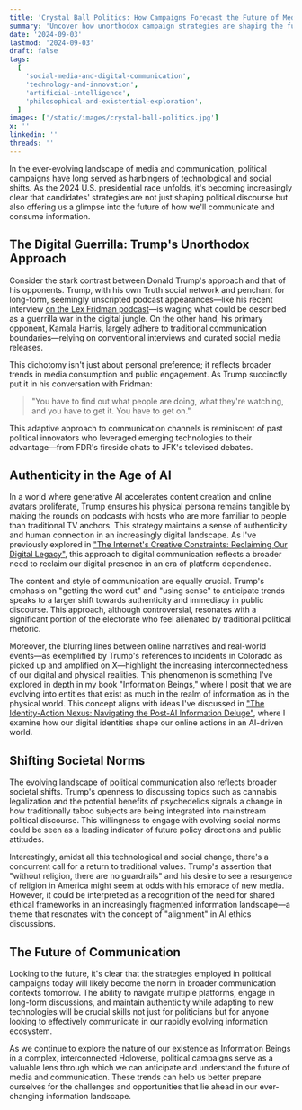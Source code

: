 ```yaml
---
title: 'Crystal Ball Politics: How Campaigns Forecast the Future of Media'
summary: 'Uncover how unorthodox campaign strategies are shaping the future of media and communication, blending digital guerrilla tactics with traditional values in a rapidly evolving information landscape.'
date: '2024-09-03'
lastmod: '2024-09-03'
draft: false
tags:
  [
    'social-media-and-digital-communication',
    'technology-and-innovation',
    'artificial-intelligence',
    'philosophical-and-existential-exploration',
  ]
images: ['/static/images/crystal-ball-politics.jpg']
x: ''
linkedin: ''
threads: ''
---
```


In the ever-evolving landscape of media and communication, political campaigns have long served as harbingers of technological and social shifts. As the 2024 U.S. presidential race unfolds, it's becoming increasingly clear that candidates' strategies are not just shaping political discourse but also offering us a glimpse into the future of how we'll communicate and consume information.

## The Digital Guerrilla: Trump's Unorthodox Approach

Consider the stark contrast between Donald Trump's approach and that of his opponents. Trump, with his own Truth social network and penchant for long-form, seemingly unscripted podcast appearances—like his recent interview [on the Lex Fridman podcast](https://www.youtube.com/watch?v=qCbfTN-caFI)—is waging what could be described as a guerrilla war in the digital jungle. On the other hand, his primary opponent, Kamala Harris, largely adhere to traditional communication boundaries—relying on conventional interviews and curated social media releases.

This dichotomy isn't just about personal preference; it reflects broader trends in media consumption and public engagement. As Trump succinctly put it in his conversation with Fridman:

> "You have to find out what people are doing, what they're watching, and you have to get it. You have to get on."

This adaptive approach to communication channels is reminiscent of past political innovators who leveraged emerging technologies to their advantage—from FDR's fireside chats to JFK's televised debates.

## Authenticity in the Age of AI

In a world where generative AI accelerates content creation and online avatars proliferate, Trump ensures his physical persona remains tangible by making the rounds on podcasts with hosts who are more familiar to people than traditional TV anchors. This strategy maintains a sense of authenticity and human connection in an increasingly digital landscape. As I've previously explored in ["The Internet's Creative Constraints: Reclaiming Our Digital Legacy"](https://zakelfassi.com/blog/2024/2024-09-02-the-internets-creative-constraints-reclaiming-our-digital-legacy), this approach to digital communication reflects a broader need to reclaim our digital presence in an era of platform dependence.

The content and style of communication are equally crucial. Trump's emphasis on "getting the word out" and "using sense" to anticipate trends speaks to a larger shift towards authenticity and immediacy in public discourse. This approach, although controversial, resonates with a significant portion of the electorate who feel alienated by traditional political rhetoric.

Moreover, the blurring lines between online narratives and real-world events—as exemplified by Trump's references to incidents in Colorado as picked up and amplified on X—highlight the increasing interconnectedness of our digital and physical realities. This phenomenon is something I've explored in depth in my book "Information Beings," where I posit that we are evolving into entities that exist as much in the realm of information as in the physical world. This concept aligns with ideas I've discussed in ["The Identity-Action Nexus: Navigating the Post-AI Information Deluge"](https://zakelfassi.com/blog/2024/2024-08-21-identity-action-nexus), where I examine how our digital identities shape our online actions in an AI-driven world.

## Shifting Societal Norms

The evolving landscape of political communication also reflects broader societal shifts. Trump's openness to discussing topics such as cannabis legalization and the potential benefits of psychedelics signals a change in how traditionally taboo subjects are being integrated into mainstream political discourse. This willingness to engage with evolving social norms could be seen as a leading indicator of future policy directions and public attitudes.

Interestingly, amidst all this technological and social change, there's a concurrent call for a return to traditional values. Trump's assertion that "without religion, there are no guardrails" and his desire to see a resurgence of religion in America might seem at odds with his embrace of new media. However, it could be interpreted as a recognition of the need for shared ethical frameworks in an increasingly fragmented information landscape—a theme that resonates with the concept of "alignment" in AI ethics discussions.

## The Future of Communication

Looking to the future, it's clear that the strategies employed in political campaigns today will likely become the norm in broader communication contexts tomorrow. The ability to navigate multiple platforms, engage in long-form discussions, and maintain authenticity while adapting to new technologies will be crucial skills not just for politicians but for anyone looking to effectively communicate in our rapidly evolving information ecosystem.

As we continue to explore the nature of our existence as Information Beings in a complex, interconnected Holoverse, political campaigns serve as a valuable lens through which we can anticipate and understand the future of media and communication. These trends can help us better prepare ourselves for the challenges and opportunities that lie ahead in our ever-changing information landscape.
